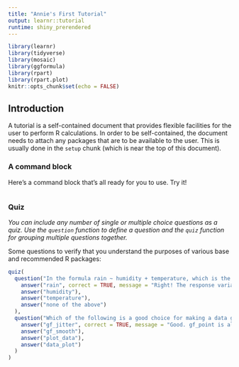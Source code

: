 ```yaml
---
title: "Annie's First Tutorial"
output: learnr::tutorial
runtime: shiny_prerendered
---
```


```r
library(learnr)
library(tidyverse)
library(mosaic)
library(ggformula)
library(rpart)
library(rpart.plot)
knitr::opts_chunk$set(echo = FALSE)
```


## Introduction

A tutorial is a self-contained document that provides flexible facilities for the user to perform R calculations. In order to be self-contained, the document needs to attach any packages that are to be available to the user. This is usually done in the `setup` chunk (which is near the top of this document).

### A command block

Here's a command block that's all ready for you to use. Try it!

```r
```

### Quiz

*You can include any number of single or multiple choice questions as a quiz. Use the `question` function to define a question and the `quiz` function for grouping multiple questions together.*

Some questions to verify that you understand the purposes of various base and recommended R packages:

```r
quiz(
  question("In the formula rain ~ humidity + temperature, which is the *response* variable?", allow_retry = TRUE,
    answer("rain", correct = TRUE, message = "Right! The response variable is always to the left of the tilde."),
    answer("humidity"),
    answer("temperature"),
    answer("none of the above")
  ),
  question("Which of the following is a good choice for making a data graphic involving one quantitative and one categorical variable?",
    answer("gf_jitter", correct = TRUE, message = "Good. gf_point is also a possibility, but overplotting can be a problem."),
    answer("gf_smooth"),
    answer("plot_data"),
    answer("data_plot")
  )
)
```

